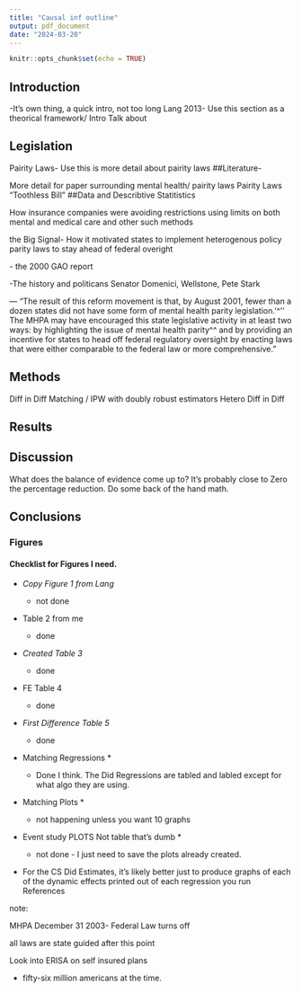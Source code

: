 ```yaml
---
title: "Causal inf outline"
output: pdf_document
date: "2024-03-20"
---
```


```r
knitr::opts_chunk$set(echo = TRUE)
```

## Introduction

-It's own thing, a quick intro, not too long Lang 2013- Use this section as a theorical framework/ Intro Talk about

## Legislation

Pairity Laws- Use this is more detail about pairity laws ##Literature-

More detail for paper surrounding mental health/ pairity laws Pairity Laws "Toothless Bill" ##Data and Describtive Statitistics

How insurance companies were avoiding restrictions using limits on both mental and medical care and other such methods

the Big Signal- How it motivated states to implement heterogenous policy parity laws to stay ahead of federal overight

\- the 2000 GAO report

-The history and politicans Senator Domenici, Wellstone, Pete Stark

— "The result of this reform movement is that, by August 2001, fewer than a dozen states did not have some form of mental health parity legislation.'\^'' The MHPA may have encouraged this state legislative activity in at least two ways: by highlighting the issue of mental health parity\^\^ and by providing an incentive for states to head off federal regulatory oversight by enacting laws that were either comparable to the federal law or more comprehensive."

## Methods

Diff in Diff Matching / IPW with doubly robust estimators Hetero Diff in Diff

## Results

## Discussion

What does the balance of evidence come up to? It's probably close to Zero the percentage reduction. Do some back of the hand math.

## Conclusions

### Figures

#### Checklist for Figures I need.

-   *Copy Figure 1 from Lang*

    -   not done

-   Table 2 from me

    -   done

-   *Created Table 3*

    -   done

-   FE Table 4

    -   done

-   *First Difference Table 5*

    -   done

-   Matching Regressions \*

    -   Done I think. The Did Regressions are tabled and labled except for what algo they are using.

-   Matching Plots \*

    -   not happening unless you want 10 graphs

-   Event study PLOTS Not table that's dumb \*

    -   not done - I just need to save the plots already created.

-   For the CS Did Estimates, it's likely better just to produce graphs of each of the dynamic effects printed out of each regression you run References

note:

MHPA December 31 2003- Federal Law turns off

all laws are state guided after this point

Look into ERISA on self insured plans

-   fifty-six million americans at the time.
